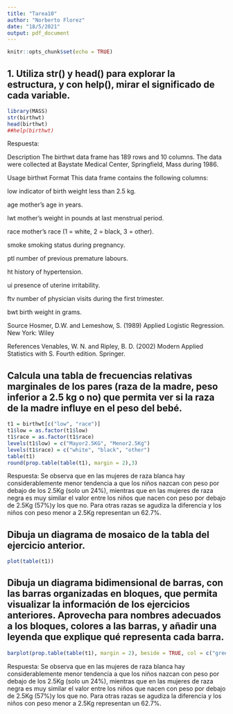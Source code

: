 ```yaml
---
title: "Tarea10"
author: "Norberto Florez"
date: "18/5/2021"
output: pdf_document
---
```


```r
knitr::opts_chunk$set(echo = TRUE)
```

## 1. Utiliza str() y head() para explorar la estructura, y con help(), mirar el significado de cada variable.

```r
library(MASS)
str(birthwt)
head(birthwt)
##help(birthwt)
```

Respuesta:

Description
The birthwt data frame has 189 rows and 10 columns. The data were collected at Baystate Medical Center, Springfield, Mass during 1986.

Usage
birthwt
Format
This data frame contains the following columns:

low
indicator of birth weight less than 2.5 kg.

age
mother's age in years.

lwt
mother's weight in pounds at last menstrual period.

race
mother's race (1 = white, 2 = black, 3 = other).

smoke
smoking status during pregnancy.

ptl
number of previous premature labours.

ht
history of hypertension.

ui
presence of uterine irritability.

ftv
number of physician visits during the first trimester.

bwt
birth weight in grams.

Source
Hosmer, D.W. and Lemeshow, S. (1989) Applied Logistic Regression. New York: Wiley

References
Venables, W. N. and Ripley, B. D. (2002) Modern Applied Statistics with S. Fourth edition. Springer.

## Calcula una tabla de frecuencias relativas marginales de los pares (raza de la madre, peso inferior a 2.5 kg o no) que permita ver si la raza de la madre influye en el peso del bebé.

```r
t1 = birthwt[c("low", "race")]
t1$low = as.factor(t1$low)
t1$race = as.factor(t1$race)
levels(t1$low) = c("Mayor2.5KG", "Menor2.5Kg")
levels(t1$race) = c("white", "black", "other")
table(t1)
round(prop.table(table(t1), margin = 2),3)
```
Respuesta:
Se observa que en las mujeres de raza blanca hay considerablemente menor tendencia a que los niños nazcan con peso por debajo de los 2.5Kg (solo un 24%), mientras que en las mujeres de raza negra es muy similar el valor entre los niños que nacen con peso por debajo de 2.5Kg (57%)y los que no. Para otras razas se agudiza la diferencia y los niños con peso menor a 2.5Kg representan un 62.7%.

## Dibuja un diagrama de mosaico de la tabla del ejercicio anterior.

```r
plot(table(t1))

```

## Dibuja un diagrama bidimensional de barras, con las barras organizadas en bloques, que permita visualizar la información de los ejercicios anteriores. Aprovecha para nombres adecuados a los bloques, colores a las barras, y añadir una leyenda que explique qué representa cada barra.

```r
barplot(prop.table(table(t1), margin = 2), beside = TRUE, col = c("green", "red"), main = "Desnutrición en niños recien nacidos \n dependiendo de la raza de la madre", ylim = c(0, 0.8))
```
Respuesta:
Se observa que en las mujeres de raza blanca hay considerablemente menor tendencia a que los niños nazcan con peso por debajo de los 2.5Kg (solo un 24%), mientras que en las mujeres de raza negra es muy similar el valor entre los niños que nacen con peso por debajo de 2.5Kg (57%)y los que no. Para otras razas se agudiza la diferencia y los niños con peso menor a 2.5Kg representan un 62.7%.

